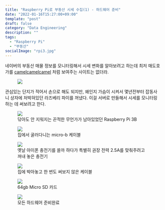 ```yaml
---
title: "Raspberry Pi로 부동산 시세 수집(1) - 하드웨어 준비"
date: "2022-01-16T15:27:00+09:00"
template: "post"
draft: false
category: "Data Engineering"
description: ""
tags:
  - "Raspberry Pi"
  - "부동산"
socialImage: "rpi3.jpg"
---
```


네이버의 부동산 매물 정보를 모니터링해서 시세 변화를 알아보려고 하는데 최저 매도호가를 [camelcamelcamel](https://camelcamelcamel.com/) 처럼 보여주는 사이트는 없더라.

<figure style="max-width: 500px;">
    <img src="camelcamelcamel.png" />
</figure>

관심있는 단지가 적어서 손으로 해도 되지만, 왜인지 가슴이 시켜서 몇년전부터 잡동사니 상자에 처박혀있던 라즈베리 파이를 꺼냈다. 이걸 서버로 만들해서 시세를 모니터링하는 데 써보려고 한다.

<figure style="max-width: 500px;">
    <img src="rpi3.jpg" />
    <figcaption>닦아도 안 지워지는 끈적한 무언가가 남아있었던 Raspberry Pi 3B</figcaption>
</figure>

<figure style="max-width: 500px;">
    <img src="a-to-micro.jpg" />
    <figcaption>집에서 굴러다니는 micro-b 케이블</figcaption>
</figure>

<figure style="max-width: 500px;">
    <img src="charger.jpg" />
    <figcaption>옛날 아이폰 충전기를 쓸까 하다가 특별히 권장 전력 2.5A를 맞춰주려고 꺼내 놓은 충전기</figcaption>
</figure>

<figure style="max-width: 500px;">
    <img src="lan-cable.jpg" />
    <figcaption>집에 박아놓고 한 번도 써보지 않은 케이블</figcaption>
</figure>

<figure style="max-width: 500px;">
    <img src="sdcard.jpg" />
    <figcaption>64gb Micro SD 카드</figcaption>
</figure>

<figure>
    <img src="fantastic4.jpg" />
    <figcaption>모든 하드웨어 준비완료</figcaption>
</figure>